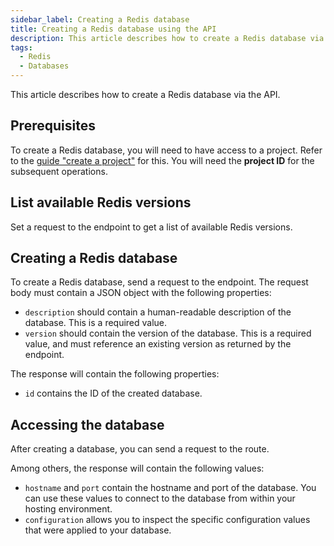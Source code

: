 ```yaml
---
sidebar_label: Creating a Redis database
title: Creating a Redis database using the API
description: This article describes how to create a Redis database via the API
tags:
  - Redis
  - Databases
---
```



This article describes how to create a Redis database via the API.

## Prerequisites

To create a Redis database, you will need to have access to a project. Refer to the [guide "create a project"](../create-project) for this. You will need the **project ID** for the subsequent operations.

## List available Redis versions

Set a request to the <OperationLink operation="database-list-redis-versions" /> endpoint to get a list of available Redis versions.

## Creating a Redis database

To create a Redis database, send a request to the <OperationLink operation="database-create-redis-database" /> endpoint. The request body must contain a JSON object with the following properties:

- `description` should contain a human-readable description of the database. This is a required value.
- `version` should contain the version of the database. This is a required value, and must reference an existing version as returned by the <OperationLink operation="database-list-redis-versions" /> endpoint.

The response will contain the following properties:

- `id` contains the ID of the created database.

<OperationHint tag="Database" operation="database-create-redis-database" />

## Accessing the database

After creating a database, you can send a request to the <OperationLink operation="database-get-redis-database" /> route.

Among others, the response will contain the following values:

- `hostname` and `port` contain the hostname and port of the database. You can use these values to connect to the database from within your hosting environment.
- `configuration` allows you to inspect the specific configuration values that were applied to your database.

<OperationHint tag="Database" operation="database-get-redis-database" />

